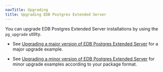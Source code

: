 ```yaml
---
navTitle: Upgrading
title: Upgrading EDB Postgres Extended Server 
---
```


You can upgrade EDB Postgres Extended Server installations by using the `pg_upgrade` utility. 

- See [Upgrading a major version of EDB Postgres Extended Server](major_upgrade) for a major upgrade example.

- See [Upgrading a minor version of EDB Postgres Extended Server](minor_upgrade) for minor upgrade examples according to your package format.
